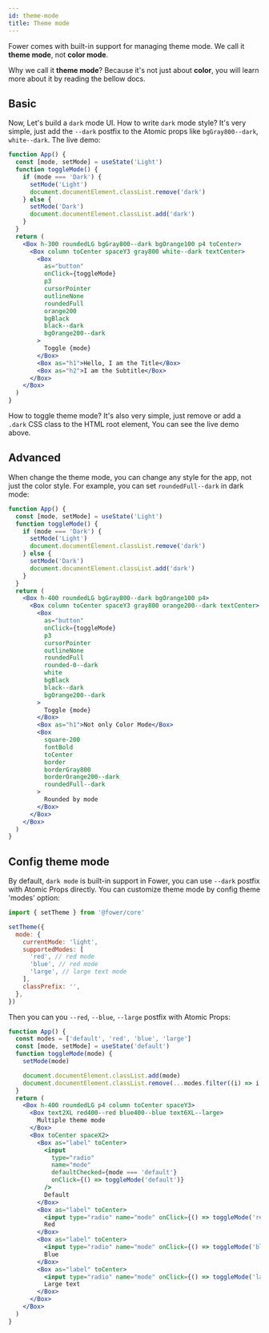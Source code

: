 ```yaml
---
id: theme-mode
title: Theme mode
---
```



Fower comes with built-in support for managing theme mode. We call it **theme mode**, not **color mode**.

Why we call it **theme mode**? Because it's not just about **color**, you will learn more about it by reading the bellow docs.

## Basic

Now, Let's build a `dark` mode UI. How to write `dark` mode style? It's very simple, just add the `--dark` postfix to the Atomic props like `bgGray800--dark`, `white--dark`. The live demo:

```jsx live
function App() {
  const [mode, setMode] = useState('Light')
  function toggleMode() {
    if (mode === 'Dark') {
      setMode('Light')
      document.documentElement.classList.remove('dark')
    } else {
      setMode('Dark')
      document.documentElement.classList.add('dark')
    }
  }
  return (
    <Box h-300 roundedLG bgGray800--dark bgOrange100 p4 toCenter>
      <Box column toCenter spaceY3 gray800 white--dark textCenter>
        <Box
          as="button"
          onClick={toggleMode}
          p3
          cursorPointer
          outlineNone
          roundedFull
          orange200
          bgBlack
          black--dark
          bgOrange200--dark
        >
          Toggle {mode}
        </Box>
        <Box as="h1">Hello, I am the Title</Box>
        <Box as="h2">I am the Subtitle</Box>
      </Box>
    </Box>
  )
}
```

How to toggle theme mode? It's also very simple, just remove or add a `.dark` CSS class to the HTML root element, You can see the live demo above.

## Advanced

When change the theme mode, you can change any style for the app, not just the color style. For example, you can set `roundedFull--dark` in dark mode:

```jsx live
function App() {
  const [mode, setMode] = useState('Light')
  function toggleMode() {
    if (mode === 'Dark') {
      setMode('Light')
      document.documentElement.classList.remove('dark')
    } else {
      setMode('Dark')
      document.documentElement.classList.add('dark')
    }
  }
  return (
    <Box h-400 roundedLG bgGray800--dark bgOrange100 p4>
      <Box column toCenter spaceY3 gray800 orange200--dark textCenter>
        <Box
          as="button"
          onClick={toggleMode}
          p3
          cursorPointer
          outlineNone
          roundedFull
          rounded-0--dark
          white
          bgBlack
          black--dark
          bgOrange200--dark
        >
          Toggle {mode}
        </Box>
        <Box as="h1">Not only Color Mode</Box>
        <Box
          square-200
          fontBold
          toCenter
          border
          borderGray800
          borderOrange200--dark
          roundedFull--dark
        >
          Rounded by mode
        </Box>
      </Box>
    </Box>
  )
}
```

## Config theme mode

By default, `dark mode` is built-in support in Fower, you can use `--dark` postfix with Atomic Props directly. You can customize theme mode by config theme 'modes' option:

```jsx
import { setTheme } from '@fower/core'

setTheme({
  mode: {
    currentMode: 'light',
    supportedModes: [
      'red', // red mode
      'blue', // red mode
      'large', // large text mode
    ],
    classPrefix: '',
  },
})
```

Then you can you `--red`, `--blue`, `--large` postfix with Atomic Props:

<Modes />

```jsx
function App() {
  const modes = ['default', 'red', 'blue', 'large']
  const [mode, setMode] = useState('default')
  function toggleMode(mode) {
    setMode(mode)

    document.documentElement.classList.add(mode)
    document.documentElement.classList.remove(...modes.filter((i) => i !== mode))
  }
  return (
    <Box h-400 roundedLG p4 column toCenter spaceY3>
      <Box text2XL red400--red blue400--blue text6XL--large>
        Multiple theme mode
      </Box>
      <Box toCenter spaceX2>
        <Box as="label" toCenter>
          <input
            type="radio"
            name="mode"
            defaultChecked={mode === 'default'}
            onClick={() => toggleMode('default')}
          />
          Default
        </Box>
        <Box as="label" toCenter>
          <input type="radio" name="mode" onClick={() => toggleMode('red')} />
          Red
        </Box>
        <Box as="label" toCenter>
          <input type="radio" name="mode" onClick={() => toggleMode('blue')} />
          Blue
        </Box>
        <Box as="label" toCenter>
          <input type="radio" name="mode" onClick={() => toggleMode('large')} />
          Large text
        </Box>
      </Box>
    </Box>
  )
}
```
